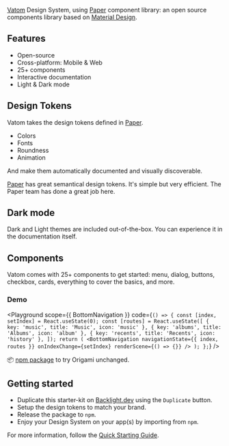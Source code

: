 

[Vatom](https://www.vatom.com) Design System, using [Paper](https://reactnativepaper.com) component library: an open source components library based on [Material Design](https://material.io/design).

## Features

- Open-source
- Cross-platform: Mobile & Web
- 25+ components
- Interactive documentation
- Light & Dark mode

## Design Tokens

Vatom takes the design tokens defined in [Paper](https://reactnativepaper.com).

- Colors
- Fonts
- Roundness
- Animation

And make them automatically documented and visually discoverable.

<ThemeColorsShowcase />

[Paper](https://reactnativepaper.com) has great semantical design tokens. It's simple but very efficient. The Paper team has done a great job here.

## Dark mode

Dark and Light themes are included out-of-the-box. You can experience it in the documentation itself.

## Components

Vatom comes with 25+ components to get started: menu, dialog, buttons, checkbox, cards, everything to cover the basics, and more.

### Demo

<Playground
  scope={{ BottomNavigation }}
  code={`
() => {
  const [index, setIndex] = React.useState(0);
  const [routes] = React.useState([
    { key: 'music', title: 'Music', icon: 'music' },
    { key: 'albums', title: 'Albums', icon: 'album' },
    { key: 'recents', title: 'Recents', icon: 'history' },
  ]);
  return (
      <BottomNavigation
        navigationState={{ index, routes }}
        onIndexChange={setIndex}
        renderScene={() => {}}
      />
  );
};
`}
/>

📦 [npm package](https://www.npmjs.org/@divriots/starter-origami) to try Origami unchanged.

## Getting started

- Duplicate this starter-kit on [Backlight.dev](https://backlight.dev) using the `Duplicate` button.
- Setup the design tokens to match your brand.
- Release the package to `npm`.
- Enjoy your Design System on your app(s) by importing from `npm`.

For more information, follow the [Quick Starting Guide](https://backlight.dev/docs/getting-started).
